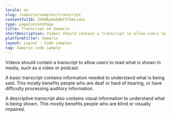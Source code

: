 ```yaml
---
locale: en
slug: /xamarin/samples/transcript
contentfulID: 29XM6pmkbBbFITbmLsanL
type: pageContentPage
title: Transcript on Xamarin
shortDescription: Videos should contain a transcript to allow users to read what is shown in media, such as a video or podcast.
platformFilter: Xamarin
layout: Layout - Code samples
tag: Xamarin code sample
---
```


Videos should contain a transcript to allow users to read what is shown in media, such as a video or podcast.

A basic transcript contains information needed to understand what is being said. This mostly benefits people who are deaf or hard of hearing, or have difficulty processing auditory information.

A descriptive transcript also contains visual information to understand what is being shown. This mostly benefits people who are blind or visually impaired.

<CodeSample id="media-transcript" locale="en" platform="xamarin"/>
